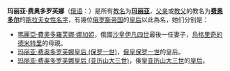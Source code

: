'''玛丽亚·费奥多罗芙娜'''（[[俄语|俄语]]：'''{{lang|ru|Мария Фёдоровна}}'''）是所有[[教名|教名]]为'''[[玛丽亚|玛丽亚]]'''，[[父亲|父亲]]或[[教父母|教父]]的教名为'''[[费奥多尔|费奥多尔]]'''的[[斯拉夫|斯拉夫]][[女性|女性]][[名字|名字]]，有幾位[[俄罗斯帝国|俄罗斯帝国]]的[[皇后|皇后]]以此為名，她们分别是：
* [[瑪麗亞·費奧多羅芙娜·娜加婭|瑪麗亞·費奧多羅芙娜·娜加婭]]，俄國[[沙皇|沙皇]][[伊凡四世|伊凡四世]]最後一任妻子，[[烏格里奇的德米特里|烏格里奇的德米特里]]的母親。
* [[玛丽亚·费奥多罗芙娜皇后_(保罗一世)|玛丽亚·费奥多罗芙娜皇后 (保罗一世)]]，[[俄罗斯君主列表|俄皇]][[保罗一世_(俄罗斯)|保罗一世]]的皇后。
* [[玛丽亚·费奥多罗芙娜皇后_(亚历山大三世)|玛丽亚·费奥多罗芙娜皇后 (亚历山大三世)]]，俄皇[[亚历山大三世_(俄国)|亚历山大三世]]的[[皇后|皇后]]。

{{Disambiguation|M|Cat=八字以上人名译名消歧义}}